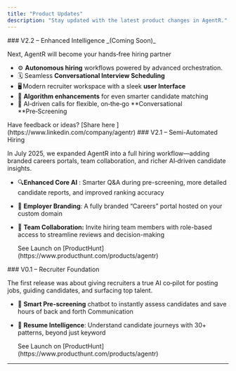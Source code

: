 ```yaml
---
title: "Product Updates"
description: "Stay updated with the latest product changes in AgentR."
---
```


<Update label="(Upcoming)">
  ### V2.2 – Enhanced Intelligence _(Coming Soon)_

  Next, AgentR will become your hands‑free hiring partner

  - ⚙️ **Autonomous hiring** workflows powered by advanced orchestration.
  - 🗓️ Seamless **Conversational Interview Scheduling**
  - 🖥️ Modern recruiter workspace with a sleek **user Interface**
  - 🧠 **Algorithm enhancements** for even smarter candidate matching
  - 📱  AI‑driven calls for flexible, on‑the‑go **Conversational **Pre‑Screening

  <Tip>
    Have feedback or ideas? [Share here <Icon icon="arrow-up-right" />](https://www.linkedin.com/company/agentr)
  </Tip>
</Update>

<Update label="July 2025">
  ### V2.1 – Semi-Automated Hiring

  In July 2025, we expanded AgentR into a full hiring workflow—adding branded careers portals, team collaboration, and richer AI‑driven candidate insights.

  - 🔍**Enhanced Core AI** : Smarter Q&A during pre-screening, more detailed candidate reports, and improved ranking accuracy
  - 🎨 **Employer Branding**: A fully branded “Careers” portal hosted on your custom domain
  - 🤝 **Team Collaboration:** Invite hiring team members with role-based access to streamline reviews and decision-making

    <Check>
      See Launch on  [ProductHunt](https://www.producthunt.com/products/agentr)
    </Check>
</Update>

<Update label="April 2025">
  ### V0.1 – Recruiter Foundation

  The first release was about giving recruiters a true AI co‑pilot for posting jobs, guiding candidates, and surfacing top talent.

  - 💬 **Smart Pre-screening** chatbot to instantly assess candidates and save hours of back and forth Communication
  - 🧾 **Resume Intelligence**: Understand candidate journeys with 30\+ patterns, beyond just keyword

    <Check>
      See Launch on  [ProductHunt](https://www.producthunt.com/products/agentr)
    </Check>
</Update>

---